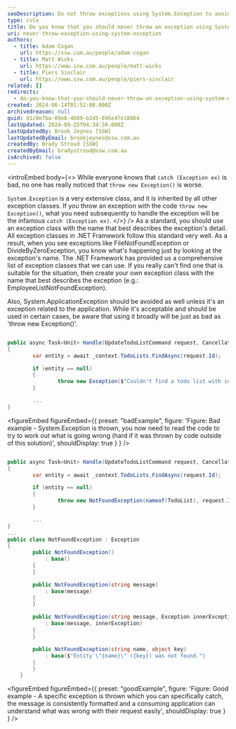 ```yaml
---
seoDescription: Do not throw exceptions using System.Exception to avoid generic exception handling and instead use specific exception classes that clearly convey the error's meaning.
type: rule
title: Do you know that you should never throw an exception using System.Exception?
uri: never-throw-exception-using-system-exception
authors:
  - title: Adam Cogan
    url: https://ssw.com.au/people/adam-cogan
  - title: Matt Wicks
    url: https://www.ssw.com.au/people/matt-wicks
  - title: Piers Sinclair
    url: https://www.ssw.com.au/people/piers-sinclair
related: []
redirects:
  - do-you-know-that-you-should-never-throw-an-exception-using-system-exception
created: 2024-06-14T01:52:08.000Z
archivedreason: null
guid: d1c0e7ba-09e6-4b89-b2d5-695e47e18064
lastUpdated: 2024-09-25T04:34:30.000Z
lastUpdatedBy: Brook Jeynes [SSW]
lastUpdatedByEmail: brookjeynes@ssw.com.au
createdBy: Brady Stroud [SSW]
createdByEmail: bradystroud@ssw.com.au
isArchived: false
---
```


<introEmbed
  body={<>
While everyone knows that `catch (Exception ex)` is bad, no one has really noticed that `throw new Exception()` is worse.

`System.Exception` is a very extensive class, and it is inherited by all other exception classes. If you throw an exception with the code `throw new Exception()`, what you need subsequently to handle the exception will be the infamous `catch (Exception ex)`.
  </>}
/>
As a standard, you should use an exception class with the name that best describes the exception's detail. All exception classes in .NET Framework follow this standard very well. As a result, when you see exceptions like FileNotFoundException or DivideByZeroException, you know what's happening just by looking at the exception's name. The .NET Framework has provided us a comprehensive list of exception classes that we can use. If you really can't find one that is suitable for the situation, then create your own exception class with the name that best describes the exception (e.g.: EmployeeListNotFoundException).

Also, System.ApplicationException should be avoided as well unless it's an exception related to the application. While it's acceptable and should be used in certain cases, be aware that using it broadly will be just as bad as 'throw new Exception()'.

```cs

public async Task<Unit> Handle(UpdateTodoListCommand request, CancellationToken cancellationToken)
{
        var entity = await _context.TodoLists.FindAsync(request.Id);

        if (entity == null)
        {
                throw new Exception($"Couldn't find a todo list with id: {request.Id}");
        }

        ...
}
```

<figureEmbed figureEmbed={{
  preset: "badExample",
  figure: 'Figure: Bad example - System.Exception is thrown, you now need to read the code to try to work out what is going wrong (hard if it was thrown by code outside of this solution)',
  shouldDisplay: true
} } />


```cs

public async Task<Unit> Handle(UpdateTodoListCommand request, CancellationToken cancellationToken)
{
        var entity = await _context.TodoLists.FindAsync(request.Id);

        if (entity == null)
        {
                throw new NotFoundException(nameof(TodoList), request.Id);
        }

        ...
}
...
public class NotFoundException : Exception
{
        public NotFoundException()
            : base()
        {
        }

        public NotFoundException(string message)
            : base(message)
        {
        }

        public NotFoundException(string message, Exception innerException)
            : base(message, innerException)
        {
        }

        public NotFoundException(string name, object key)
            : base($"Entity \"{name}\" ({key}) was not found.")
        {
        }
    }
```

<figureEmbed figureEmbed={{
  preset: "goodExample",
  figure: 'Figure: Good example - A specific exception is thrown which you can specifically catch, the message is consistently formatted and a consuming application can understand what was wrong with their request easily',
  shouldDisplay: true
} } />
